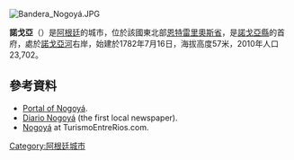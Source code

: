 [[Image:Bandera_Nogoyá.JPG|right]]
{{Coord|32|24|S|59|48|W|display=title}}

'''諾戈亞'''（{{lang-es|Nogoyá}}）是[[阿根廷|阿根廷]]的城市，位於該國東北部[[恩特雷里奧斯省|恩特雷里奧斯省]]，是[[諾戈亞縣|諾戈亞縣]]的首府，處於[[諾戈亞河|諾戈亞河]]右岸，始建於1782年7月16日，海拔高度57米，2010年人口23,702。

==參考資料==
* [https://web.archive.org/web/20060813101300/http://www.civitas.gov.ar/municipios/portal.asp?MID=34 Portal of Nogoyá].
* [https://web.archive.org/web/20080704183023/http://www.diarionogoya.com.ar/ Diario Nogoyá] (the first local newspaper).
* [http://www.turismoentrerios.com/nogoya/index.htm Nogoyá]{{Wayback|url=http://www.turismoentrerios.com/nogoya/index.htm |date=20150402092848 }} at TurismoEntreRios.com.

{{Argentina-geo-stub}}
[[Category:阿根廷城市|Category:阿根廷城市]]